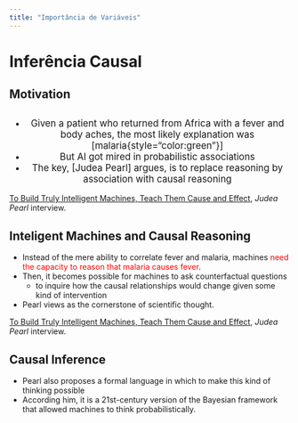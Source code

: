 ```yaml
---
title: "Importância de Variáveis"
---
```


# Inferência Causal

## Motivation

::: {style="text-align: center; margin-top: 1.75em; font-size: 1.2em"}
::: incremental
-   Given a patient who returned from Africa with a fever and body aches, the most likely explanation was [malaria{style="color:green"}]
-   But AI got mired in probabilistic associations
-   The key, [Judea Pearl] argues, is to replace reasoning by association with causal reasoning
:::
:::
 
::: footer
[To Build Truly Intelligent Machines, Teach Them Cause and Effect](https://www.quantamagazine.org/to-build-truly-intelligent-machines-teach-them-cause-and-effect-20180515/), *Judea Pearl* interview.
:::

## Inteligent Machines and Causal Reasoning

::: {.nonincremental}
- Instead of the mere ability to correlate fever and malaria, machines [need the capacity to reason that malaria causes fever]{style="color:red"}. 
- Then, it becomes possible for machines to ask counterfactual questions 
  - to inquire how the causal relationships would change given some kind of intervention
- Pearl views as the cornerstone of scientific thought. 
:::

::: footer
[To Build Truly Intelligent Machines, Teach Them Cause and Effect](https://www.quantamagazine.org/to-build-truly-intelligent-machines-teach-them-cause-and-effect-20180515/), *Judea Pearl* interview.
:::

## Causal Inference 


::: {.nonincremental}
- Pearl also proposes a formal language in which to make this kind of thinking possible 
- According him, it is a 21st-century version of the Bayesian framework that allowed machines to think probabilistically.
:::


